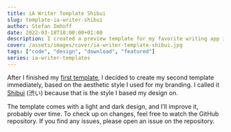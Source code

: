 ```yaml
---
title: iA Writer Template Shibui
slug: template-ia-writer-shibui
author: Stefan Imhoff
date: 2022-03-18T18:00:00+01:00
description: I created a preview template for my favorite writing app iA Writer.
cover: /assets/images/cover/ia-writer-template-shibui.jpg
tags: ["code", "design", "download", "featured"]
series: ia-writer-templates
---
```


After I finished my [first template](/template-ia-writer-nanzan/), I decided to create my second template immediately, based on the aesthetic style I used for my branding. I called it [Shibui](https://github.com/kogakure/ia-writer-template-shibui) (渋い) because that is the style I based my design on.

The template comes with a light and dark design, and I’ll improve it, probably over time. To check up on changes, feel free to watch the GitHub repository. If you find any issues, please open an issue on the repository.

<Banner>
  <MoreLink
    href="https://github.com/kogakure/ia-writer-template-shibui"
    text="iA Writer Template Shibui on GitHub"
  />
</Banner>
